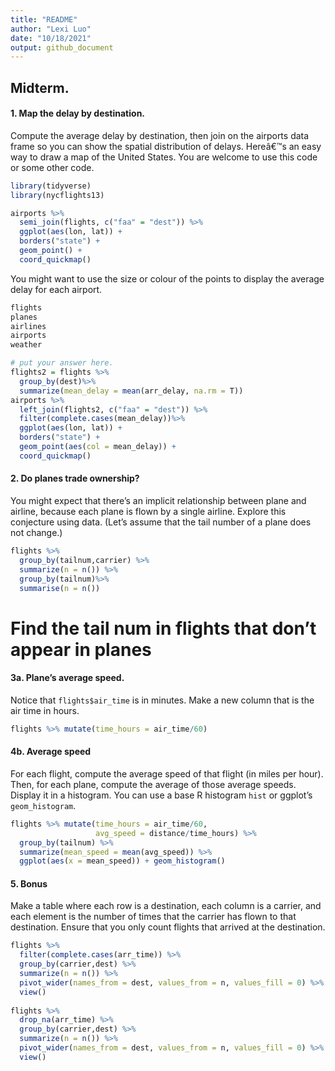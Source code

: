```yaml
---
title: "README"
author: "Lexi Luo"
date: "10/18/2021"
output: github_document
---
```


  
## Midterm.
  
#### 1.  Map the delay by destination.
  
  Compute the average delay by destination, then join on the airports data frame so you can show the spatial distribution of delays. Hereâ€™s an easy way to draw a map of the United States.  You are welcome to use this code or some other code. 

```r
library(tidyverse)
library(nycflights13)

airports %>%
  semi_join(flights, c("faa" = "dest")) %>%
  ggplot(aes(lon, lat)) +
  borders("state") +
  geom_point() +
  coord_quickmap()
```

You might want to use the size or colour of the points to display the average delay for each airport.

```r
flights
planes
airlines
airports
weather

# put your answer here.
flights2 = flights %>%
  group_by(dest)%>%
  summarize(mean_delay = mean(arr_delay, na.rm = T))
airports %>%
  left_join(flights2, c("faa" = "dest")) %>%
  filter(complete.cases(mean_delay))%>%
  ggplot(aes(lon, lat)) +
  borders("state") +
  geom_point(aes(col = mean_delay)) +
  coord_quickmap()
```


#### 2.   Do planes trade ownership?

You might expect that there's an implicit relationship between plane and airline, because each plane is flown by a single airline. Explore this conjecture using data. (Let's assume that the tail number of a plane does not change.)

```r
flights %>%
  group_by(tailnum,carrier) %>%
  summarize(n = n()) %>%
  group_by(tailnum)%>%
  summarise(n = n())
```

# Find the tail num in flights that don't appear in planes


#### 3a.  Plane's average speed.

Notice that ```flights$air_time``` is in minutes.  Make a new column that is the air time in hours. 

```r
flights %>% mutate(time_hours = air_time/60)
```


#### 4b. Average speed

For each flight, compute the average speed of that flight (in miles per hour).  Then, for each plane, compute the average of those average speeds. Display it in a histogram. You can use a base R histogram ```hist``` or ggplot's ```geom_histogram```. 

```r
flights %>% mutate(time_hours = air_time/60,
                   avg_speed = distance/time_hours) %>%
  group_by(tailnum) %>%
  summarize(mean_speed = mean(avg_speed)) %>%
  ggplot(aes(x = mean_speed)) + geom_histogram()
```




#### 5. Bonus

Make a table where each row is a destination, each column is a carrier, and each element is the number of times that the carrier has flown to that destination.  Ensure that you only count flights that arrived at the destination. 

```r
flights %>% 
  filter(complete.cases(arr_time)) %>%
  group_by(carrier,dest) %>%
  summarize(n = n()) %>%
  pivot_wider(names_from = dest, values_from = n, values_fill = 0) %>%
  view()
  
flights %>% 
  drop_na(arr_time) %>%
  group_by(carrier,dest) %>%
  summarize(n = n()) %>%
  pivot_wider(names_from = dest, values_from = n, values_fill = 0) %>%
  view()
```
